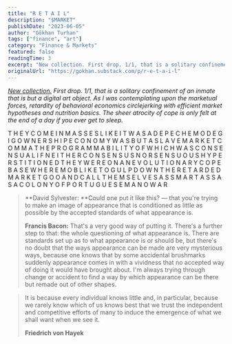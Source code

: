 ```yaml
---
title: "R E T A I L"
description: "$MARKET"
publishDate: "2023-06-05"
author: "Gökhan Turhan"
tags: ["finance", "art"]
category: "Finance & Markets"
featured: false
readingTime: 3
excerpt: "New collection. First drop. 1/1, that is a solitary confinement of an inmate that is but a digital art object. As I was contemplating upon the marketual forces,..."
originalUrl: "https://gokhan.substack.com/p/r-e-t-a-i-l"
---
```


*[New collection.](https://opensea.io/collection/marketz) First drop. 1/1, that is a solitary confinement of an inmate that is but a digital art object. As I was contemplating upon the marketual forces, retardity of behavioral economics circlejerking with efficient market hypotheses and nutrition basics.* *The sheer atrocity of cope is only felt at the end of a day if you ever get to sleep.*

T H E Y C O M E I N M A S S E S L I K E I T W A S A D E P E C H E M O D E G I G O W N E R S H I P E C O N O M Y W A S B U T A S L A V E M A R K E T C O M M A T H E P R O G R A M M A B I L I T Y O F W H I C H W A S C O N S E N S U A L I F N E I T H E R C O N S E N S U S N O R S E N S U O U S H Y P E R S T I T I O N E D T H E Y W E R E O N A N E V O L U T I O N A R Y C O P E B A S E W H E R E M O B L I K E T O G U L P D O W N T H E R E T A R D E D M A R K E T G O O A N D C A L L T H E M S E L V E S A S S M A R T A S S A S A C O L O N Y O F P O R T U G U E S E M A N O W A R

> **David Sylvester: **Could one put it like this? — that you're trying to make an image of appearance that is conditioned as little as possible by the accepted standards of what appearance is.
>
> **Francis Bacon:** That's a very good way of putting it. There's a further step to that: the whole questioning of what appearance is. There are standards set up as to what appearance is or should be, but there's no doubt that the ways appearance can be made are very mysterious ways, because one knows that by some accidental brushmarks suddenly appearance comes in with a vividness that no accepted way of doing it would have brought about. I'm always trying through change or accident to find a way by which appearance can be there but remade out of other shapes.
>

>
> It is because every individual knows little and, in particular, because we rarely know which of us knows best that we trust the independent and competitive efforts of many to induce the emergence of what we shall want when we see it.
>
> **Friedrich von Hayek**
>